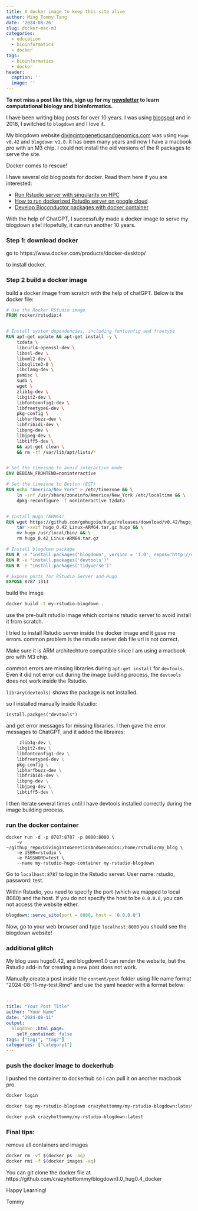 ```yaml
---
title: A docker image to keep this site alive
author: Ming Tommy Tang
date: '2024-08-26'
slug: docker-mac-m3
categories:
  - education
  - bioinformatics
  - docker
tags:
  - bioinformatics
  - docker
header:
  caption: ''
  image: ''
---
```


**To not miss a post like this, sign up for my [newsletter](https://divingintogeneticsandgenomics.ck.page/profile) to learn computational
biology and bioinformatics.**

I have been writing blog posts for over 10 years. I was using [blogspot](https://crazyhottommy.blogspot.com/) and in 2018,
I switched to `blogdown` and I love it.

My blogdown website [divingintogeneticsandgenomics.com](divingintogeneticsandgenomics.com) was using `Hugo v0.42` and `blogdown v1.0`. It has been many years and now I have a macbook pro with an M3 chip. I could not install the old versions of the R packages to serve the site. 

Docker comes to rescue!

I have several old blog posts for docker. Read them here if you are interested:

* [Run Rstudio server with singularity on HPC](https://divingintogeneticsandgenomics.com/post/run-rstudio-server-with-singularity-on-hpc/)
* [How to run dockerized Rstudio server on google cloud](https://divingintogeneticsandgenomics.com/post/how-to-run-dockerized-rstudio-server-on-google-cloud/)
* [Develop Bioconductor packages with docker container](https://divingintogeneticsandgenomics.com/post/develop-bioconductor-packages-with-docker-container/)

With the help of ChatGPT, I successfully made a docker image to serve my blogdown site! Hopefully, it can run another 10 years.


### Step 1: download docker


go to https://www.docker.com/products/docker-desktop/

to install docker.

### Step 2 build a docker image 

build a docker image from scratch with the help of chatGPT. Below is the docker file:

```dockerfile
# Use the Rocker RStudio image
FROM rocker/rstudio:4


# Install system dependencies, including fontconfig and freetype
RUN apt-get update && apt-get install -y \
    tzdata \
    libcurl4-openssl-dev \
    libssl-dev \
    libxml2-dev \
    libsqlite3-0 \
    libclang-dev \
    psmisc \
    sudo \
    wget \
    zlib1g-dev \
    libgit2-dev \
    libfontconfig1-dev \
    libfreetype6-dev \
    pkg-config \
    libharfbuzz-dev \
    libfribidi-dev \
    libpng-dev \
    libjpeg-dev \
    libtiff5-dev \
    && apt-get clean \
    && rm -rf /var/lib/apt/lists/*


# Set the timezone to avoid interactive mode
ENV DEBIAN_FRONTEND=noninteractive

# Set the timezone to Boston (EST)
RUN echo "America/New_York" > /etc/timezone && \
    ln -snf /usr/share/zoneinfo/America/New_York /etc/localtime && \
    dpkg-reconfigure -f noninteractive tzdata


# Install Hugo (ARM64)
RUN wget https://github.com/gohugoio/hugo/releases/download/v0.42/hugo_0.42_Linux-ARM64.tar.gz && \
    tar -xvzf hugo_0.42_Linux-ARM64.tar.gz hugo && \
    mv hugo /usr/local/bin/ && \
    rm hugo_0.42_Linux-ARM64.tar.gz

# Install blogdown package
RUN R -e "install.packages('blogdown', version = '1.0', repos='http://cran.rstudio.com/')" 
RUN R -e "install.packages('devtools')"
RUN R -e "install.packages('tidyverse')"

# Expose ports for RStudio Server and Hugo
EXPOSE 8787 1313
```
build the image

```bash
docker build -t my-rstudio-blogdown .
```
use the pre-built rstudio image which contains rstudio server to avoid install it from scratch. 

I tried to install Rstudio server inside the docker image and it gave me errors. common problem is the rstudio server deb file url is not correct. 

Make sure it is ARM architechture compatible since I am using a macbook pro with M3 chip. 

common errors are missing libraries during `apt-get install` for `devtools`. Even it did not error out during the image building process, the `devtools` does not work inside the Rstudio.

`library(devtools)` shows the package is not installed.

so I installed manually inside Rstudio:

`install.packges("devtools")` 

and get error messages for missing libraries. I then gave the error messages to ChatGPT, and it added the libraires:

```dockerfile
     zlib1g-dev \
    libgit2-dev \
    libfontconfig1-dev \
    libfreetype6-dev \
    pkg-config \
    libharfbuzz-dev \
    libfribidi-dev \
    libpng-dev \
    libjpeg-dev \
    libtiff5-dev \
```

I then iterate several times until I have devtools installed correctly during the image building process.

### run the docker container 
```
docker run -d -p 8787:8787 -p 8080:8080 \
    -v ~/githup_repo/DivingIntoGeneticsAndGenomics:/home/rstudio/my_blog \
    -e USER=rstudio \
    -e PASSWORD=test \
    --name my-rstudio-hugo-container my-rstudio-blogdown
```

Go to `localhost:8787` to log in the Rstudio server. User name: rstudio, password: test.

Within Rstudio, you need to specify the port (which we mapped to local 8080) and the host. If you do not specify the host to be `0.0.0.0`, you can not access the website either.

```r
blogdown::serve_site(port = 8080, host = '0.0.0.0')

```

Now, go to your web browser and type `localhost:8080` you should see the blogdown website!

### additional glitch

My blog uses hugo0.42, and blogdown1.0 can render the website, but the Rstudio add-in for creating a new post does not work. 

Manually create a post inside the `content/post` folder using file name format "2024-08-11-my-test.Rmd" and use the yaml header with a format below: 

```yaml

---
title: "Your Post Title"
author: "Your Name"
date: "2024-08-11"
output:
  blogdown::html_page:
    self_contained: false
tags: ["tag1", "tag2"]
categories: ["category1"]
---
```

### push the docker image to dockerhub

I pushed the container to dockerhub so I can pull it on another macbook pro.

```bash
docker login

docker tag my-rstudio-blogdown crazyhottommy/my-rstudio-blogdown:latest

docker push crazyhottommy/my-rstudio-blogdown:latest

```

### Final tips:

remove all containers and images 

```bash
docker rm -vf $(docker ps -aq)
docker rmi -f $(docker images -aq)
```

You can git clone the docker file at https://github.com/crazyhottommy/blogdown1.0_hug0.4_docker

Happy Learning!

Tommy 



